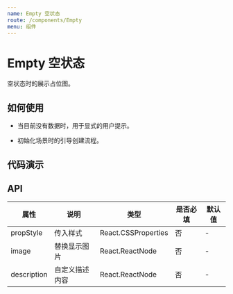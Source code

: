 ```yaml
---
name: Empty 空状态
route: /components/Empty
menu: 组件
---
```



# Empty 空状态

空状态时的展示占位图。

## 如何使用

- 当目前没有数据时，用于显式的用户提示。

- 初始化场景时的引导创建流程。

## 代码演示

<Box code={BasicDemoCode} title="基本用法" description="简单的展示。">
  <BasicDemo></BasicDemo>
</Box>


## API

| 属性 | 说明 | 类型 | 是否必填 | 默认值 |
| --- | ---- | --- | ------ | ------ |
| propStyle | 传入样式 | React.CSSProperties | 否 | - |
| image | 替换显示图片 | React.ReactNode | 否 | - |
| description | 自定义描述内容 | React.ReactNode | 否 | - |
